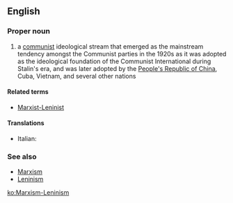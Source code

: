 ==English==

===Proper noun===
{{infl|en|proper noun}}

# a [[communist]] ideological stream that emerged as the mainstream tendency amongst the Communist parties in the 1920s as it was adopted as the ideological foundation of the Communist International during Stalin's era, and was later adopted by the [[People's Republic of China]], Cuba, Vietnam, and several other nations

====Related terms====
*[[Marxist-Leninist]]

====Translations====
{{trans-top}}
*Italian: {{t-|it|marxismo-leninismo|m}}
{{trans-mid}}

{{trans-bottom}}

===See also===
* [[Marxism]]
* [[Leninism]]

[[ko:Marxism-Leninism]]